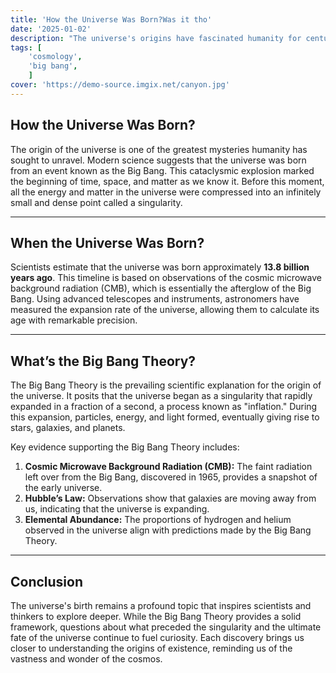 ```yaml
---
title: 'How the Universe Was Born?Was it tho'
date: '2025-01-02'
description: "The universe's origins have fascinated humanity for centuries. From ancient myths to cutting-edge scientific theories, understanding how the universe came into existence has always been a central question for explorers and thinkers alike. This article dives into the Big Bang Theory, the most widely accepted explanation for the universe's birth."
tags: [
	'cosmology',
	'big bang',
	]
cover: 'https://demo-source.imgix.net/canyon.jpg'
---
```


## **How the Universe Was Born?**  
The origin of the universe is one of the greatest mysteries humanity has sought to unravel. Modern science suggests that the universe was born from an event known as the Big Bang. This cataclysmic explosion marked the beginning of time, space, and matter as we know it. Before this moment, all the energy and matter in the universe were compressed into an infinitely small and dense point called a singularity.

---

## **When the Universe Was Born?**  
Scientists estimate that the universe was born approximately **13.8 billion years ago**. This timeline is based on observations of the cosmic microwave background radiation (CMB), which is essentially the afterglow of the Big Bang. Using advanced telescopes and instruments, astronomers have measured the expansion rate of the universe, allowing them to calculate its age with remarkable precision.

---

## **What’s the Big Bang Theory?**  
The Big Bang Theory is the prevailing scientific explanation for the origin of the universe. It posits that the universe began as a singularity that rapidly expanded in a fraction of a second, a process known as "inflation." During this expansion, particles, energy, and light formed, eventually giving rise to stars, galaxies, and planets.

Key evidence supporting the Big Bang Theory includes:  
1. **Cosmic Microwave Background Radiation (CMB):** The faint radiation left over from the Big Bang, discovered in 1965, provides a snapshot of the early universe.  
2. **Hubble’s Law:** Observations show that galaxies are moving away from us, indicating that the universe is expanding.  
3. **Elemental Abundance:** The proportions of hydrogen and helium observed in the universe align with predictions made by the Big Bang Theory.

---

## **Conclusion**  
The universe's birth remains a profound topic that inspires scientists and thinkers to explore deeper. While the Big Bang Theory provides a solid framework, questions about what preceded the singularity and the ultimate fate of the universe continue to fuel curiosity. Each discovery brings us closer to understanding the origins of existence, reminding us of the vastness and wonder of the cosmos.
